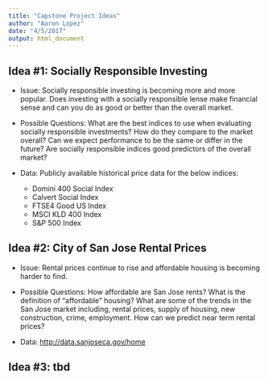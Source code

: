 ```yaml
---
title: "Capstone Project Ideas"
author: "Aaron Lopez"
date: "4/5/2017"
output: html_document
---
```


## Idea #1: Socially Responsible Investing

* Issue: Socially responsible investing is becoming more and more popular. Does investing with a socially responsible lense make financial sense and can you do as good or better than the overall market.

* Possible Questions: What are the best indices to use when evaluating socially responsible investments? How do they compare to the market overall? Can we expect performance to be the same or differ in the future? Are socially responsible indices good predictors of the overall market? 

* Data: Publicly available historical price data for the below indices:
    + Domini 400 Social Index
    + Calvert Social Index
    + FTSE4 Good US Index
    + MSCI KLD 400 Index
    + S&P 500 Index

## Idea #2: City of San Jose Rental Prices

* Issue: Rental prices continue to rise and affordable housing is becoming harder to find. 

* Possible Questions: How affordable are San Jose rents? What is the definition of “affordable” housing? What are some of the trends in the San Jose market including, rental prices, supply of housing, new construction, crime, employment. How can we predict near term rental prices?

* Data: <http://data.sanjoseca.gov/home>

## Idea #3: tbd